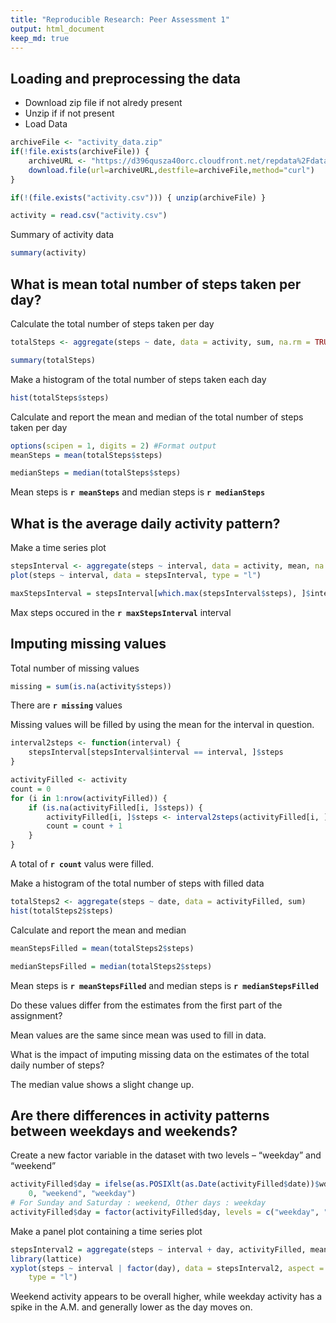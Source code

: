```yaml
---
title: "Reproducible Research: Peer Assessment 1"
output: html_document
keep_md: true
---
```



## Loading and preprocessing the data

* Download zip file if not alredy present
* Unzip if if not present
* Load Data


```r
archiveFile <- "activity_data.zip"
if(!file.exists(archiveFile)) {
    archiveURL <- "https://d396qusza40orc.cloudfront.net/repdata%2Fdata%2Factivity.zip"
    download.file(url=archiveURL,destfile=archiveFile,method="curl")
}

if(!(file.exists("activity.csv"))) { unzip(archiveFile) }

activity = read.csv("activity.csv")

```

Summary of activity data

```r

summary(activity)

```


## What is mean total number of steps taken per day?

Calculate the total number of steps taken per day

```r

totalSteps <- aggregate(steps ~ date, data = activity, sum, na.rm = TRUE)

summary(totalSteps)

```


 Make a histogram of the total number of steps taken each day

```r
hist(totalSteps$steps)
``` 

Calculate and report the mean and median of the total number of steps taken per day

```r
options(scipen = 1, digits = 2) #Format output 
meanSteps = mean(totalSteps$steps)

medianSteps = median(totalSteps$steps)

```

Mean steps is **`r meanSteps`** and median steps is **`r medianSteps`**

## What is the average daily activity pattern?

Make a time series plot

```r
stepsInterval <- aggregate(steps ~ interval, data = activity, mean, na.rm = TRUE)
plot(steps ~ interval, data = stepsInterval, type = "l")

```


```r
maxStepsInterval = stepsInterval[which.max(stepsInterval$steps), ]$interval
```

Max steps occured in the **`r maxStepsInterval`** interval

## Imputing missing values

Total number of missing values 

```r
missing = sum(is.na(activity$steps))

```


There are  **`r missing`** values

Missing values will be filled by using the mean for the interval in question.

```r
interval2steps <- function(interval) {
    stepsInterval[stepsInterval$interval == interval, ]$steps
}

activityFilled <- activity  
count = 0  
for (i in 1:nrow(activityFilled)) {
    if (is.na(activityFilled[i, ]$steps)) {
        activityFilled[i, ]$steps <- interval2steps(activityFilled[i, ]$interval)
        count = count + 1
    }
}


```

A total of **`r count`** valus were filled.

Make a histogram of the total number of steps with filled data

```r
totalSteps2 <- aggregate(steps ~ date, data = activityFilled, sum)
hist(totalSteps2$steps)

```

Calculate and report the mean and median

```r
meanStepsFilled = mean(totalSteps2$steps)

medianStepsFilled = median(totalSteps2$steps)

```


Mean steps is **`r meanStepsFilled`** and median steps is **`r medianStepsFilled`**

Do these values differ from the estimates from the first part of the assignment? 

Mean values are the same since mean was used to fill in data.
 
What is the impact of imputing missing data on the estimates of the total daily number of steps?

The median value shows a slight change up.



## Are there differences in activity patterns between weekdays and weekends?

Create a new factor variable in the dataset with two levels – “weekday” and “weekend”

```r
activityFilled$day = ifelse(as.POSIXlt(as.Date(activityFilled$date))$wday%%6 == 
    0, "weekend", "weekday")
# For Sunday and Saturday : weekend, Other days : weekday
activityFilled$day = factor(activityFilled$day, levels = c("weekday", "weekend"))

```

Make a panel plot containing a time series plot 

```r

stepsInterval2 = aggregate(steps ~ interval + day, activityFilled, mean)
library(lattice)
xyplot(steps ~ interval | factor(day), data = stepsInterval2, aspect = 1/2, 
    type = "l")
```


Weekend activity appears to be overall higher, while weekday activity has a spike in the A.M. and generally lower as the day moves on.